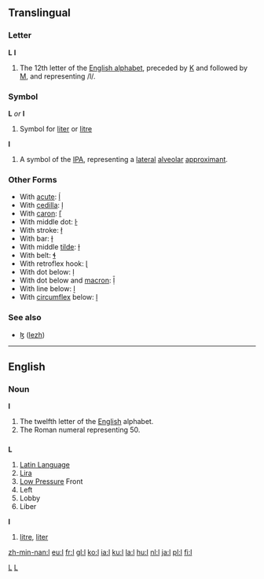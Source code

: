 ==Translingual==

===Letter===
'''L''' '''l'''

# The 12th letter of the [[Wiktionary:About Roman script|English alphabet]], preceded by [[K]] and followed by [[M]], and representing /l/.

===Symbol===
'''L''' ''or'' '''l'''
#Symbol for [[liter]] or [[litre]]

'''l'''
# A symbol of the [[IPA]], representing a [[lateral]] [[alveolar]] [[approximant]].

===Other Forms===
*With [[acute]]: [[ĺ]]
*With [[cedilla]]: [[ļ]]
*With [[caron]]: [[ľ]]
*With middle dot: [[ŀ]]
*With stroke: [[ł]]
*With bar: [[ƚ]]
*With middle [[tilde]]: [[ɫ]]
*With belt: [[ɬ]]
*With retroflex hook: [[ɭ]]
*With dot below: [[ḷ]]
*With dot below and [[macron]]: [[ḹ]]
*With line below: [[ḻ]]
*With [[circumflex]] below: [[ḽ]]

===See also===
*[[ɮ]] ([[lezh]])
[[Category:Latin letters|L]]
[[Category:IPA symbols|L]]

----

==English==

===Noun===
'''l'''

# The twelfth letter of the [[English]] alphabet.
# The Roman numeral representing 50.

==={{abbreviation}}===
'''L'''

# [[Latin Language]]
# [[Lira]]
# [[Low Pressure]] Front
# Left
# Lobby
# Liber

'''l'''
#[[litre]], [[liter]]

[[zh-min-nan:l]]
[[eu:l]]
[[fr:l]]
[[gl:l]]
[[ko:l]]
[[ia:l]]
[[ku:l]]
[[la:l]]
[[hu:l]]
[[nl:l]]
[[ja:l]]
[[pl:l]]
[[fi:l]]